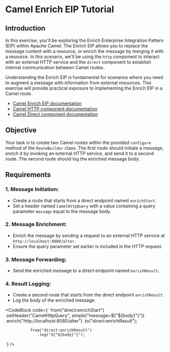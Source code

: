 
# Camel Enrich EIP Tutorial

## Introduction
In this exercise, you'll be exploring the Enrich Enterprise Integration Pattern (EIP) within Apache Camel. The Enrich EIP allows you to replace the message content with a resource, or enrich the message by merging it with a resource. In this scenario, we'll be using the `http` component to interact with an external HTTP service and the `direct` component to establish internal communication between Camel routes.

Understanding the Enrich EIP is fundamental for scenarios where you need to augment a message with information from external resources. This exercise will provide practical exposure to implementing the Enrich EIP in a Camel route.

- [Camel Enrich EIP documentation](https://camel.apache.org/components/latest/eips/enrich.html)
- [Camel HTTP component documentation](https://camel.apache.org/components/latest/http-component.html)
- [Camel Direct component documentation](https://camel.apache.org/components/latest/direct-component.html)

## Objective
Your task is to create two Camel routes within the provided `configure` method of the `RouteBuilder` class. The first route should initiate a message, enrich it by invoking an external HTTP service, and send it to a second route. The second route should log the enriched message body.

## Requirements

### 1. **Message Initiation**:
   - Create a route that starts from a direct endpoint named `enrichStart`.
   - Set a header named `CamelHttpQuery` with a value containing a query parameter `message` equal to the message body.

### 2. **Message Enrichment**:
   - Enrich the message by sending a request to an external HTTP service at `http://localhost:8080/alter`.
   - Ensure the query parameter set earlier is included in the HTTP request.

### 3. **Message Forwarding**:
   - Send the enriched message to a direct endpoint named `enrichResult`.

### 4. **Result Logging**:
   - Create a second route that starts from the direct endpoint `enrichResult`.
   - Log the body of the enriched message.

<CodeBlock code={`
            from("direct:enrichStart")
                  .setHeader("CamelHttpQuery", simple("message=${"${body}"}"))
                  .enrich("http://localhost:8080/alter")
                  .to("direct:enrichResult");

               from("direct:enrichResult")
                  .log("${"${body}"}");
`} />